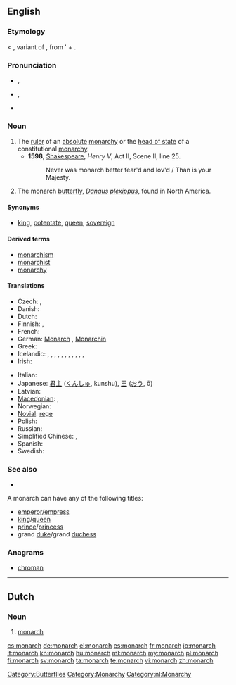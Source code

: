 ==English==

===Etymology===
{{etyl|la}} {{term|monarchia|lang=la}} < {{etyl|grc}} {{term|sc=polytonic|μονάρχης|tr=monarchēs|lang=grc}}, variant of {{term|sc=polytonic|μόναρχος|tr=monarchos||sole ruler|lang=grc}}, from '{{term|sc=polytonic|μόνος|tr=monos||only|lang=grc}} + {{term|sc=polytonic|ἀρχός|tr=archos||leader|lang=grc}}.

===Pronunciation===
* {{a|UK}} {{IPA|/ˈmɒnək/}}, {{SAMPA|/"mQn@k/}}
* {{a|US}} {{IPA|/ˈmɑːnɚk/}}, {{SAMPA|/"mA:n@`k/}}
* {{audio|En-us-monarch.ogg|Audio (US)}}

===Noun===
{{en-noun}}

# The [[ruler]] of an [[absolute]] [[monarchy]] or the [[head of state]] of a constitutional [[monarchy]].
#* '''1598''', [[w:William Shakespeare|Shakespeare]], ''Henry V'', Act II, Scene II, line 25.
#*: Never was monarch better fear'd and lov'd / Than is your Majesty.
# The monarch [[butterfly]], ''[[Danaus]] [[plexippus]]'', found in North America. 

====Synonyms====
* {{sense|ruler}} [[king]], [[potentate]], [[queen]], [[sovereign]]

====Derived terms====
* [[monarchism]]
* [[monarchist]]
* [[monarchy]]

====Translations====
{{trans-top|ruler}}
* Czech: {{t-|cs|panovník|m}}, {{t-|cs|monarcha|m}}
* Danish: {{t-|da|monark}}
* Dutch: {{t-|nl|monarch|m}}
* Finnish: {{t+|fi|hallitsija}},  {{t+|fi|monarkki}}
* French: {{t+|fr|monarque|m}}
* German: [[Monarch]] {{m}}, [[Monarchin]] {{f}}
* Greek: {{t+|el|μονάρχης|m|tr=monárchis}}
* Icelandic: {{t|is|einvaldsherra|m}}, {{t|is|konungur|m}}, {{t|is|drottning|f}}, {{t|is|fursti|m}}, {{t|is|keisari|m}}, {{t|is|einvaldur|m}}, {{t|is|einvaldur þjóðhöfðingi konungsríkis|m}}, {{t|is|einvaldur þjóðhöfðingi keisaradæmis|m}}, {{t|is|einvaldur þjóðhöfðingi furstadæmis|m}}, {{t|is|höfðingi|m}}, {{t|is|jöfur|m}},
* Irish: {{t-|ga|monarc|m|xs=Irish}}
{{trans-mid}}
* Italian: {{t-|it|monarca}}
* Japanese: [[君主]] ([[くんしゅ]], kunshu), [[王]] ([[おう]], ō)
* Latvian: {{t|lv|monarhs|xs=Latvian}}
* [[Macedonian]]: {{t-|mk|монарх|m|tr=mónarh}},  {{t|mk|владетел|m|tr=vládetel}}
* Norwegian: {{t+|no|monark|m}}
* [[Novial]]: [[rege]]
* Polish: {{t+|pl|monarcha|m}}
* Russian: {{t+|ru|монарх|m|tr=monárkh}}
* Simplified Chinese: {{tø|zh-cn|君主}},  {{tø|zh-cn|王}}
* Spanish: {{t-|es|monarca|m|f}}
* Swedish: {{t+|sv|monark|c}}
{{trans-bottom}}

===See also===
* {{pedia|Monarch butterfly}}

A monarch can have any of the following titles:
* [[emperor]]/[[empress]]
* [[king]]/[[queen]]
* [[prince]]/[[princess]]
* grand [[duke]]/grand [[duchess]]

===Anagrams===
* [[chroman#English|chroman]]

[[Category:Butterflies]]
[[Category:Monarchy]]

----

==Dutch==
{{wikipedia|lang=nl}}

===Noun===
{{nl-noun|g=m||*}}

# [[#English|monarch]]

[[Category:nl:Monarchy]]

[[cs:monarch]]
[[de:monarch]]
[[el:monarch]]
[[es:monarch]]
[[fr:monarch]]
[[io:monarch]]
[[it:monarch]]
[[kn:monarch]]
[[hu:monarch]]
[[ml:monarch]]
[[my:monarch]]
[[pl:monarch]]
[[fi:monarch]]
[[sv:monarch]]
[[ta:monarch]]
[[te:monarch]]
[[vi:monarch]]
[[zh:monarch]]